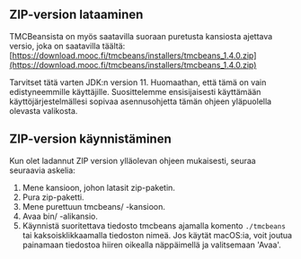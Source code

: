 
<ContentBox>

## ZIP-version lataaminen

TMCBeansista on myös saatavilla suoraan puretusta kansiosta ajettava versio, joka on saatavilla täältä: [https://download.mooc.fi/tmcbeans/installers/tmcbeans_1.4.0.zip](https://download.mooc.fi/tmcbeans/installers/tmcbeans_1.4.0.zip)

Tarvitset tätä varten JDK:n version 11. Huomaathan, että tämä on vain edistyneemmille käyttäjille. Suosittelemme ensisijaisesti käyttämään käyttöjärjestelmällesi sopivaa asennusohjetta tämän ohjeen yläpuolella olevasta valikosta.

## ZIP-version käynnistäminen

Kun olet ladannut ZIP version ylläolevan ohjeen mukaisesti, seuraa seuraavia askelia:

1. Mene kansioon, johon latasit zip-paketin.
2. Pura zip-paketti.
3. Mene purettuun tmcbeans/ -kansioon.
4. Avaa bin/ -alikansio.
5. Käynnistä suoritettava tiedosto tmcbeans ajamalla komento `./tmcbeans` tai kaksoisklikkaamalla tiedoston nimeä. Jos käytät macOS:ia, voit joutua painamaan tiedostoa hiiren oikealla näppäimellä ja valitsemaan 'Avaa'.

</ContentBox>
